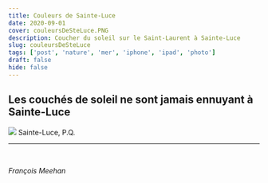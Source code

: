 ```yaml
---
title: Couleurs de Sainte-Luce
date: 2020-09-01
cover: couleursDeSteLuce.PNG
description: Coucher du soleil sur le Saint-Laurent à Sainte-Luce
slug: couleursDeSteLuce
tags: ['post', 'nature', 'mer', 'iphone', 'ipad', 'photo']
draft: false
hide: false
---
```



Les couchés de soleil ne sont jamais ennuyant à Sainte-Luce
---


<Flex>
  <Card width={[ 256, 320 ]} mx='auto'>
    <Image src='couleursDeSteLuce.PNG'/>
    <Text>
      Sainte-Luce, P.Q.
    </Text>
  </Card>
</Flex>

---


<br/>

*François Meehan*
